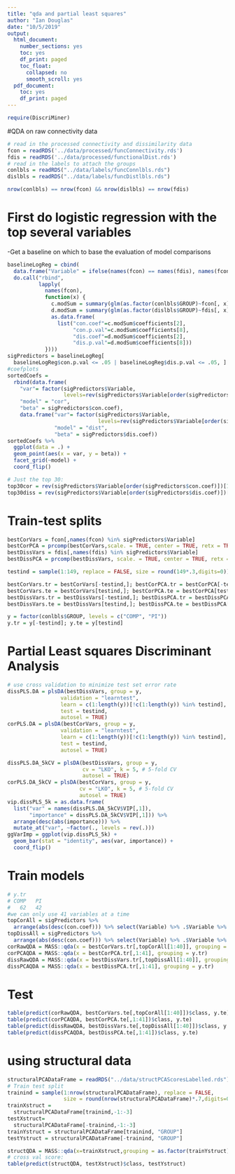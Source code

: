 ```yaml
---
title: "qda and partial least squares"
author: "Ian Douglas"
date: "10/5/2019"
output:
  html_document:
    number_sections: yes
    toc: yes
    df_print: paged
    toc_float:
      collapsed: no
      smooth_scroll: yes
  pdf_document:
    toc: yes
    df_print: paged
---
```

```r
require(DiscriMiner)
```

#QDA on raw connectivity data
```r
# read in the processed connectivity and dissimilarity data
fcon = readRDS('../data/processed/funcConnectivity.rds')
fdis = readRDS('../data/processed/functionalDist.rds')
# read in the labels to attach the groups
conlbls = readRDS("../data/labels/funcConnlbls.rds")
dislbls = readRDS("../data/labels/funcDistlbls.rds")

nrow(conlbls) == nrow(fcon) && nrow(dislbls) == nrow(fdis)
```

# First do logistic regression with the top several variables
 -Get a baseline on which to base the evaluation of model comparisons
```r
baselineLogReg = cbind(
  data.frame("Variable" = ifelse(names(fcon) == names(fdis), names(fcon), NA_character_)),
  do.call("rbind", 
          lapply(
            names(fcon),
            function(x) {
              c.modSum = summary(glm(as.factor(conlbls$GROUP)~fcon[, x], family = "binomial"))
              d.modSum = summary(glm(as.factor(dislbls$GROUP)~fdis[, x], family = "binomial"))
              as.data.frame(
                list("con.coef"=c.modSum$coefficients[2],
                     "con.p.val"=c.modSum$coefficients[8],
                     "dis.coef"=d.modSum$coefficients[2],
                     "dis.p.val"=d.modSum$coefficients[8]))
            })))
sigPredictors = baselineLogReg[
  baselineLogReg$con.p.val <= .05 | baselineLogReg$dis.p.val <= .05, ]
#coefplots
sortedCoefs =
  rbind(data.frame(
    "var"= factor(sigPredictors$Variable, 
                  levels=rev(sigPredictors$Variable[order(sigPredictors$con.coef)])),
    "model" = "cor", 
    "beta" = sigPredictors$con.coef),
    data.frame("var"= factor(sigPredictors$Variable, 
                             levels=rev(sigPredictors$Variable[order(sigPredictors$dis.coef)])),
               "model" = "dist",
               "beta" = sigPredictors$dis.coef))
sortedCoefs %>%
  ggplot(data = .) +
  geom_point(aes(x = var, y = beta)) +
  facet_grid(~model) +
  coord_flip()
```

```r
# Just the top 30:
top30cor = rev(sigPredictors$Variable[order(sigPredictors$con.coef)])[1:30]
top30diss = rev(sigPredictors$Variable[order(sigPredictors$dis.coef)])[1:30]
```


# Train-test splits
```r
bestCorVars = fcon[,names(fcon) %in% sigPredictors$Variable]
bestCorPCA = prcomp(bestCorVars,scale. = TRUE, center = TRUE, retx = TRUE)$x
bestDissVars = fdis[,names(fdis) %in% sigPredictors$Variable]
bestDissPCA = prcomp(bestDissVars, scale. = TRUE, center = TRUE, retx = TRUE)$x

testind = sample(1:149, replace = FALSE, size = round(149*.3,digits=0))

bestCorVars.tr = bestCorVars[-testind,]; bestCorPCA.tr = bestCorPCA[-testind,]
bestCorVars.te = bestCorVars[testind,]; bestCorPCA.te = bestCorPCA[testind,]
bestDissVars.tr = bestDissVars[-testind,]; bestDissPCA.tr = bestDissPCA[-testind,]
bestDissVars.te = bestDissVars[testind,]; bestDissPCA.te = bestDissPCA[testind,]

y = factor(conlbls$GROUP, levels = c("COMP", "PI"))
y.tr = y[-testind]; y.te = y[testind]
```

# Partial Least squares Discriminant Analysis
```r
# use cross validation to minimize test set error rate
dissPLS.DA = plsDA(bestDissVars, group = y, 
                 validation = "learntest",
                 learn = c(1:length(y))[!c(1:length(y)) %in% testind], 
                 test = testind,
                 autosel = TRUE)
corPLS.DA = plsDA(bestCorVars, group = y, 
                 validation = "learntest", 
                 learn = c(1:length(y))[!c(1:length(y)) %in% testind], 
                 test = testind,
                 autosel = TRUE)

dissPLS.DA_5kCV = plsDA(bestDissVars, group = y,
                        cv = "LKO", k = 5, # 5-fold CV
                        autosel = TRUE)
corPLS.DA_5kCV = plsDA(bestCorVars, group = y,
                       cv = "LKO", k = 5, # 5-fold CV
                       autosel = TRUE)
vip.dissPLS_5k = as.data.frame(
  list("var" = names(dissPLS.DA_5kCV$VIP[,1]),
       "importance" = dissPLS.DA_5kCV$VIP[,1])) %>% 
  arrange(desc(abs(importance))) %>%
  mutate_at("var", ~factor(., levels = rev(.)))
ggVarImp = ggplot(vip.dissPLS_5k) +
  geom_bar(stat = "identity", aes(var, importance)) +
  coord_flip()
```


# Train models
```r
# y.tr
# COMP   PI 
#   62   42 
#we can only use 41 variables at a time
topCorAll = sigPredictors %>%
  arrange(abs(desc(con.coef))) %>% select(Variable) %>% .$Variable %>% as.character
topDissAll = sigPredictors %>%
  arrange(abs(desc(con.coef))) %>% select(Variable) %>% .$Variable %>% as.character
corRawQDA = MASS::qda(x = bestCorVars.tr[,topCorAll[1:40]], grouping = y.tr)
corPCAQDA = MASS::qda(x = bestCorPCA.tr[,1:41], grouping = y.tr)
dissRawQDA = MASS::qda(x = bestDissVars.tr[,topDissAll[1:40]], grouping = y.tr)
dissPCAQDA = MASS::qda(x = bestDissPCA.tr[,1:41], grouping = y.tr)
```

# Test
```r
table(predict(corRawQDA, bestCorVars.te[,topCorAll[1:40]])$class, y.te)
table(predict(corPCAQDA, bestCorPCA.te[,1:41])$class, y.te)
table(predict(dissRawQDA, bestDissVars.te[,topDissAll[1:40]])$class, y.te)
table(predict(dissPCAQDA, bestDissPCA.te[,1:41])$class, y.te)
```

# using structural data
```r
structuralPCADataFrame = readRDS("../data/structPCAScoresLabelled.rds")
# Train test split
trainind = sample(1:nrow(structuralPCADataFrame), replace = FALSE, 
                  size = round(nrow(structuralPCADataFrame)*.7,digits=0))
trainXstruct = 
  structuralPCADataFrame[trainind,-1:-3]
testXstruct=
  structuralPCADataFrame[-trainind,-1:-3]
trainYstruct = structuralPCADataFrame[trainind, "GROUP"]
testYstruct = structuralPCADataFrame[-trainind, "GROUP"]

structQDA = MASS::qda(x=trainXstruct,grouping = as.factor(trainYstruct))
# cross val score:
table(predict(structQDA, testXstruct)$class, testYstruct)
```

